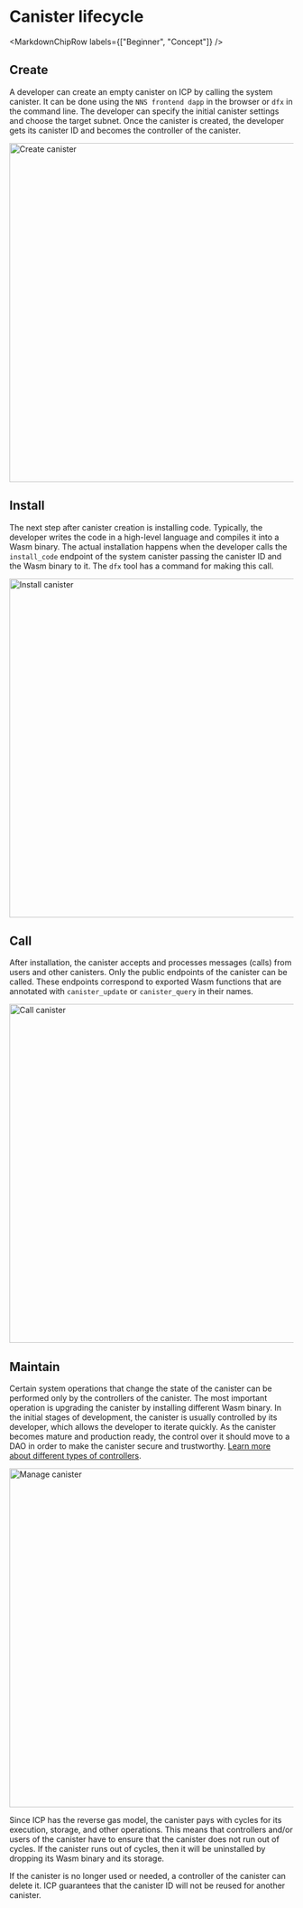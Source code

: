 
# Canister lifecycle

<MarkdownChipRow labels={["Beginner", "Concept"]} />

## Create

A developer can create an empty canister on ICP by calling the system canister.
It can be done using the `NNS frontend dapp` in the browser or `dfx` in the command line.
The developer can specify the initial canister settings and choose the target subnet.
Once the canister is created, the developer gets its canister ID and becomes the controller of the canister.

<div class="text--center">
<img src="/img/docs/create-canister.png" alt="Create canister" width="600"/>
</div>


## Install

The next step after canister creation is installing code.
Typically, the developer writes the code in a high-level language and compiles it into a Wasm binary.
The actual installation happens when the developer calls the `install_code` endpoint of the system canister passing the canister ID and the Wasm binary to it.
The `dfx` tool has a command for making this call.

<div class="text--center">
<img src="/img/docs/install-canister.png" alt="Install canister" width="600"/>
</div>


## Call

After installation, the canister accepts and processes messages (calls) from users and other canisters.
Only the public endpoints of the canister can be called.
These endpoints correspond to exported Wasm functions that are annotated with `canister_update` or `canister_query` in their names.

<div class="text--center">
<img src="/img/docs/call-canister.png" alt="Call canister" width="600"/>
</div>


## Maintain

Certain system operations that change the state of the canister can be performed only by the controllers of the canister.
The most important operation is upgrading the canister by installing different Wasm binary.
In the initial stages of development, the canister is usually controlled by its developer, which allows the developer to iterate quickly.
As the canister becomes mature and production ready, the control over it should move to a DAO in order to make the canister secure and trustworthy.
[Learn more about different types of controllers](/docs/current/developer-docs/smart-contracts/maintain/control).

<div class="text--center">
<img src="/img/docs/manage-canister.png" alt="Manage canister" width="600"/>
</div>

Since ICP has the reverse gas model, the canister pays with cycles for its execution, storage, and other operations.
This means that controllers and/or users of the canister have to ensure that the canister does not run out of cycles.
If the canister runs out of cycles, then it will be uninstalled by dropping its Wasm binary and its storage.

If the canister is no longer used or needed, a controller of the canister can delete it.
ICP guarantees that the canister ID will not be reused for another canister.
